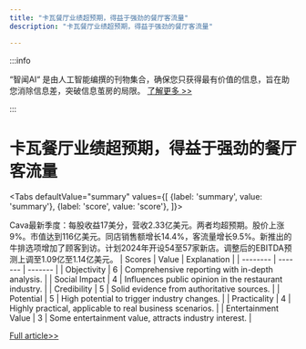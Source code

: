```yaml
---
title: "卡瓦餐厅业绩超预期，得益于强劲的餐厅客流量"
description: "卡瓦餐厅业绩超预期，得益于强劲的餐厅客流量"

---
```



:::info

“智闻AI“ 是由人工智能编撰的刊物集合，确保您只获得最有价值的信息，旨在助您消除信息差，突破信息茧房的局限。  [了解更多 >>](/)

:::

# 卡瓦餐厅业绩超预期，得益于强劲的餐厅客流量


<Tabs
	defaultValue="summary"
	values={[
	{label: 'summary', value: 'summary'},
	{label: 'score', value: 'score'},
]}>
<TabItem value="summary">


Cava最新季度：每股收益17美分，营收2.33亿美元。两者均超预期。股价上涨9%。市值达到116亿美元。同店销售额增长14.4%，客流量增长9.5%。新推出的牛排选项增加了顾客到访。计划2024年开设54至57家新店。调整后的EBITDA预测上调至1.09亿至1.14亿美元。
</TabItem>
<TabItem value="score">
	| Scores     | Value   | Explanation |
	| -------- | ------- | ------- |
	| Objectivity  | 6    | Comprehensive reporting with in-depth analysis.    |
	| Social Impact | 4     | Influences public opinion in the restaurant industry.    |
	| Credibility    | 5    | Solid evidence from authoritative sources.    |
	| Potential    | 5    | High potential to trigger industry changes.    |
	| Practicality    | 4    | Highly practical, applicable to real business scenarios.    |
	| Entertainment Value    | 3    | Some entertainment value, attracts industry interest.    |
</TabItem>
</Tabs>

[Full article>>](https://www.cnbc.com/2024/08/22/cava-group-cava-earnings-q2-2024.html)
